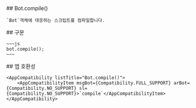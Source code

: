 
<Section>
    ## Bot.compile()

    `Bot`객체에 대응하는 스크립트를 컴파일합니다.
</Section>
<Section>
    ## 구문

    ~~~js
    bot.compile();
    ~~~
</Section>
<Section>
    ## 앱 호환성

    <AppCompatibility listTitle="Bot.compile()">
        <AppCompatibilityItem msgBot={Compatibility.FULL_SUPPORT} arBot={Compatibility.NO_SUPPORT} sl={Compatibility.NO_SUPPORT}>`compile`</AppCompatibilityItem>
    </AppCompatibility>
</Section>